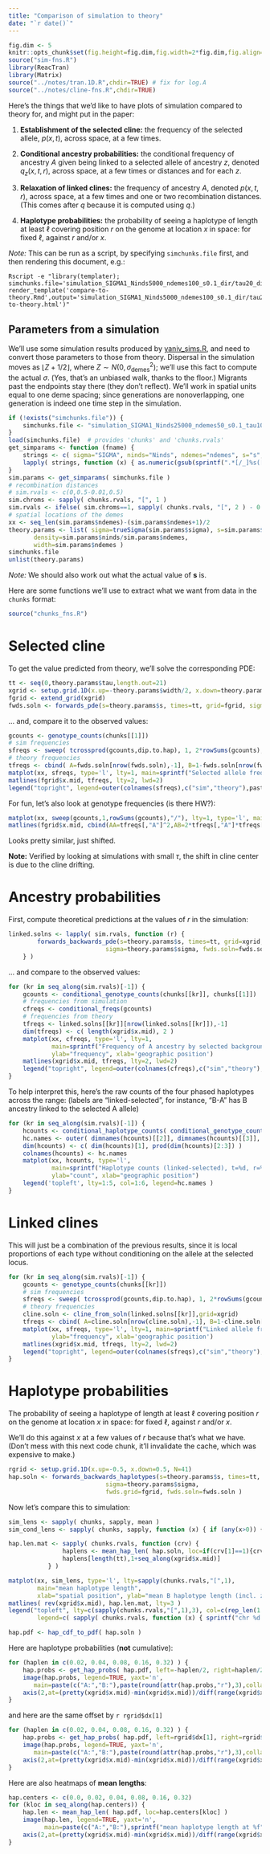 ```yaml
---
title: "Comparison of simulation to theory"
date: "`r date()`"
---
```


```r
fig.dim <- 5
knitr::opts_chunk$set(fig.height=fig.dim,fig.width=2*fig.dim,fig.align='center')
source("sim-fns.R")
library(ReacTran)
library(Matrix)
source("../notes/tran.1D.R",chdir=TRUE) # fix for log.A
source("../notes/cline-fns.R",chdir=TRUE)
```

Here's the things that we'd like to have plots of simulation compared to theory for,
and might put in the paper:

1.  **Establishment of the selected cline:** the frequency of the selected allele, $p(x,t)$,
    across space, at a few times.

2.  **Conditional ancestry probabilities:** the conditional frequency of ancestry $A$
    given being linked to a selected allele of ancestry $z$, denoted $q_z(x,t,r)$,
    across space, at a few times or distances and for each $z$.

3.  **Relaxation of linked clines:** the frequency of ancestry $A$, denoted $p(x,t,r)$, 
    across space, at a few times and one or two recombination distances. 
    (This comes after $q$ because it is computed using $q$.)

4.  **Haplotype probabilities:** the probability of seeing a haplotype of length at least $\ell$
    covering position $r$ on the genome at location $x$ in space: for fixed $\ell$,
    against $r$ and/or $x$.

*Note:* This can be run as a script, by specifying `simchunks.file` first,
and then rendering this document, e.g.:
```
Rscript -e "library(templater); simchunks.file='simulation_SIGMA1_Ninds5000_ndemes100_s0.1_dir/tau20_dir/results_simsums_chunks.Robj'; render_template('compare-to-theory.Rmd',output='simulation_SIGMA1_Ninds5000_ndemes100_s0.1_dir/tau20_dir/results_comparison-to-theory.html')"
```


## Parameters from a simulation

We'll use some simulation results produced by [yaniv_sims.R](yaniv_sims.R),
and need to convert those parameters to those from theory.
Dispersal in the simulation moves as $\lfloor Z + 1/2 \rfloor$,
where $Z \sim N(0,\sigma^2_\text{demes})$;
we'll use this fact to compute the actual $\sigma$.
(Yes, that's an unbiased walk, thanks to the floor.)
Migrants past the endpoints stay there (they don't reflect).
We'll work in spatial units equal to one deme spacing;
since generations are nonoverlapping, one generation is indeed one time step in the simulation.

```r
if (!exists("simchunks.file")) { 
    simchunks.file <- "simulation_SIGMA1_Ninds25000_ndemes50_s0.1_tau100_run2016-01-11_simsums_chunks.Robj" 
}
load(simchunks.file)  # provides 'chunks' and 'chunks.rvals'
get_simparams <- function (fname) {
    strings <- c( sigma="SIGMA", ninds="Ninds", ndemes="ndemes", s="s", tau="tau" )
    lapply( strings, function (x) { as.numeric(gsub(sprintf(".*[/_]%s([0-9.]+)_.*",x),"\\1",simchunks.file)) } )
}
sim.params <- get_simparams( simchunks.file )
# recombination distances
# sim.rvals <- c(0,0.5-0.01,0.5)
sim.chroms <- sapply( chunks.rvals, "[", 1 )
sim.rvals <- ifelse( sim.chroms==1, sapply( chunks.rvals, "[", 2 ) - 0.5, 0.5 )
# spatial locations of the demes
xx <- seq_len(sim.params$ndemes)-(sim.params$ndemes+1)/2
theory.params <- list( sigma=trueSigma(sim.params$sigma), s=sim.params$s, tau=sim.params$tau, 
       density=sim.params$ninds/sim.params$ndemes,
       width=sim.params$ndemes )
simchunks.file
unlist(theory.params)
```

*Note:* We should also work out what the actual value of **s** is.

Here are some functions we'll use to extract what we want
from data in the `chunks` format:
```r
source("chunks_fns.R")
```


# Selected cline

To get the value predicted from theory, we'll solve the corresponding PDE:
```r
tt <- seq(0,theory.params$tau,length.out=21)
xgrid <- setup.grid.1D(x.up=-theory.params$width/2, x.down=theory.params$width/2, N=2*theory.params$width)
fgrid <- extend_grid(xgrid)
fwds.soln <- forwards_pde(s=theory.params$s, times=tt, grid=fgrid, sigma=theory.params$sigma )
```
... and, compare it to the observed values:
```r
gcounts <- genotype_counts(chunks[[1]])
# sim frequencies
sfreqs <- sweep( tcrossprod(gcounts,dip.to.hap), 1, 2*rowSums(gcounts), "/" )
# theory frequencies
tfreqs <- cbind( A=fwds.soln[nrow(fwds.soln),-1], B=1-fwds.soln[nrow(fwds.soln),-1] )
matplot(xx, sfreqs, type='l', lty=1, main=sprintf("Selected allele frequency, t=%d",sim.params$tau), ylab="frequency", xlab='geographic position')
matlines(fgrid$x.mid, tfreqs, lty=2, lwd=2)
legend("topright", legend=outer(colnames(sfreqs),c("sim","theory"),paste,sep=" : "), lty=rep(1:2,each=2), col=rep(1:ncol(sfreqs),2))
```

For fun, let's also look at genotype frequencies (is there HW?):
```r
matplot(xx, sweep(gcounts,1,rowSums(gcounts),"/"), lty=1, type='l', main=sprintf("Selected genotype frequencies, t=%d",sim.params$tau), ylab="frequency", xlab='geographic position')
matlines(fgrid$x.mid, cbind(AA=tfreqs[,"A"]^2,AB=2*tfreqs[,"A"]*tfreqs[,"B"],BB=tfreqs[,"B"]^2), lty=4, lwd=2)
```
Looks pretty similar, just shifted.

**Note:** Verified by looking at simulations with small $\tau$,
the shift in cline center is due to the cline drifting.


# Ancestry probabilities

First, compute theoretical predictions at the values of $r$ in the simulation:
```r
linked.solns <- lapply( sim.rvals, function (r) {
        forwards_backwards_pde(s=theory.params$s, times=tt, grid=xgrid, r=r, 
                           sigma=theory.params$sigma, fwds.soln=fwds.soln, log.p=TRUE)
    } )
```
... and compare to the observed values:
```r
for (kr in seq_along(sim.rvals)[-1]) {
    gcounts <- conditional_genotype_counts(chunks[[kr]], chunks[[1]])
    # frequencies from simulation
    cfreqs <- conditional_freqs(gcounts)
    # frequencies from theory
    tfreqs <- linked.solns[[kr]][nrow(linked.solns[[kr]]),-1]
    dim(tfreqs) <- c( length(xgrid$x.mid), 2 )
    matplot(xx, cfreqs, type='l', lty=1, 
            main=sprintf("Frequency of A ancestry by selected background, t=%d, r=%0.3f",sim.params$tau, sim.rvals[kr]), 
            ylab="frequency", xlab='geographic position')
    matlines(xgrid$x.mid, tfreqs, lty=2, lwd=2)
    legend("topright", legend=outer(colnames(cfreqs),c("sim","theory"),paste,sep=" : "), lty=rep(1:2,each=2), col=rep(1:ncol(sfreqs),2))
}
```

To help interpret this, here's the raw counts of the four phased haplotypes across the range:
(labels are "linked-selected", for instance, "B-A" has B ancestry linked to the selected A allele)
```r
for (kr in seq_along(sim.rvals)[-1]) {
    hcounts <- conditional_haplotype_counts( conditional_genotype_counts(chunks[[kr]], chunks[[1]]) )
    hc.names <- outer( dimnames(hcounts)[[2]], dimnames(hcounts)[[3]], paste, sep="-")
    dim(hcounts) <- c( dim(hcounts)[1], prod(dim(hcounts)[2:3]) )
    colnames(hcounts) <- hc.names
    matplot(xx, hcounts, type='l', 
            main=sprintf("Haplotype counts (linked-selected), t=%d, r=%0.3f", sim.params$tau, sim.rvals[kr]), 
            ylab="count", xlab="geographic position")
    legend('topleft', lty=1:5, col=1:6, legend=hc.names )
}
```


# Linked clines

This will just be a combination of the previous results,
since it is local proportions of each type without conditioning on the allele at the selected locus.
```r
for (kr in seq_along(sim.rvals)[-1]) {
    gcounts <- genotype_counts(chunks[[kr]])
    # sim frequencies
    sfreqs <- sweep( tcrossprod(gcounts,dip.to.hap), 1, 2*rowSums(gcounts), "/" )
    # theory frequencies
    cline.soln <- cline_from_soln(linked.solns[[kr]],grid=xgrid)
    tfreqs <- cbind( A=cline.soln[nrow(cline.soln),-1], B=1-cline.soln[nrow(cline.soln),-1] )
    matplot(xx, sfreqs, type='l', lty=1, main=sprintf("Linked allele frequency, t=%d, r=%0.3f",sim.params$tau, sim.rvals[kr]), 
            ylab="frequency", xlab='geographic position')
    matlines(xgrid$x.mid, tfreqs, lty=2, lwd=2)
    legend("topright", legend=outer(colnames(sfreqs),c("sim","theory"),paste,sep=" : "), lty=rep(1:2,each=2), col=rep(1:ncol(sfreqs),2))
}
```


# Haplotype probabilities

The probability of seeing a haplotype of length at least $\ell$
covering position $r$ on the genome at location $x$ in space: for fixed $\ell$,
against $r$ and/or $x$.

We'll do this against $x$ at a few values of $r$ because that's what we have.
(Don't mess with this next code chunk, it'll invalidate the cache, which was expensive to make.)
```r
rgrid <- setup.grid.1D(x.up=-0.5, x.down=0.5, N=41)
hap.soln <- forwards_backwards_haplotypes(s=theory.params$s, times=tt, xgrid=xgrid, rgrid=rgrid,
                           sigma=theory.params$sigma, 
                           fwds.grid=fgrid, fwds.soln=fwds.soln )
```

Now let's compare this to simulation:
```r
sim_lens <- sapply( chunks, sapply, mean )
sim_cond_lens <- sapply( chunks, sapply, function (x) { if (any(x>0)) { mean(x[x>0]) } else { NA } } )

hap.len.mat <- sapply( chunks.rvals, function (crv) { 
               haplens <- mean_hap_len( hap.soln, loc=if(crv[1]==1){crv[2]-0.5}else{max(rgrid$x.mid)} ) 
               haplens[length(tt),1+seq_along(xgrid$x.mid)]
           } )

matplot(xx, sim_lens, type='l', lty=sapply(chunks.rvals,"[",1),
        main="mean haplotype length",
        xlab="spatial position", ylab="mean B haplotype length (incl. zeros)")
matlines( rev(xgrid$x.mid), hap.len.mat, lty=3 )
legend("topleft", lty=c(sapply(chunks.rvals,"[",1),3), col=c(rep_len(1:6,ncol(sim_cond_lens)),1),
        legend=c( sapply( chunks.rvals, function (x) { sprintf("chr %d: %0.3f",x[1],x[2]) } ), "theory") )
```

```r
hap.pdf <- hap_cdf_to_pdf( hap.soln )
```

Here are haplotype probabilities (**not** cumulative):
```r
for (haplen in c(0.02, 0.04, 0.08, 0.16, 0.32) ) {
    hap.probs <- get_hap_probs( hap.pdf, left=-haplen/2, right=haplen/2 )
    image(hap.probs, legend=TRUE, yaxt='n',
       main=paste(c("A:","B:"),paste(round(attr(hap.probs,"r"),3),collapse=" to ")) )
    axis(2,at=(pretty(xgrid$x.mid)-min(xgrid$x.mid))/diff(range(xgrid$x.mid)),labels=pretty(xgrid$x.mid))
}
```
and here are the same offset by `r rgrid$dx[1]`
```r
for (haplen in c(0.02, 0.04, 0.08, 0.16, 0.32) ) {
    hap.probs <- get_hap_probs( hap.pdf, left=rgrid$dx[1], right=rgrid$dx[1]+haplen )
    image(hap.probs, legend=TRUE, yaxt='n',
       main=paste(c("A:","B:"),paste(round(attr(hap.probs,"r"),3),collapse=" to ")) )
    axis(2,at=(pretty(xgrid$x.mid)-min(xgrid$x.mid))/diff(range(xgrid$x.mid)),labels=pretty(xgrid$x.mid))
}
```

Here are also heatmaps of **mean lengths**:
```r
hap.centers <- c(0.0, 0.02, 0.04, 0.08, 0.16, 0.32)
for (kloc in seq_along(hap.centers)) {
    hap.len <- mean_hap_len( hap.pdf, loc=hap.centers[kloc] )
    image(hap.len, legend=TRUE, yaxt='n',
          main=paste(c("A:","B:"),sprintf("mean haplotype length at %f",hap.centers[kloc])) )
    axis(2,at=(pretty(xgrid$x.mid)-min(xgrid$x.mid))/diff(range(xgrid$x.mid)),labels=pretty(xgrid$x.mid))
}
```
